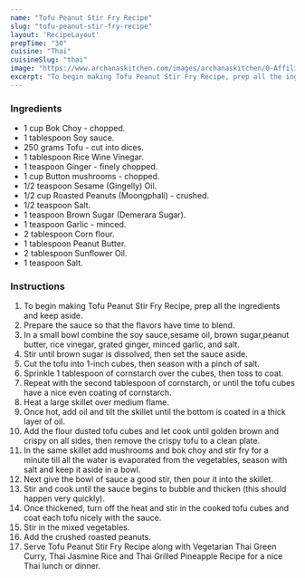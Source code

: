 ---
name: "Tofu Peanut Stir Fry Recipe"
slug: "tofu-peanut-stir-fry-recipe"
layout: 'RecipeLayout'
prepTime: "30"
cuisine: "Thai"
cuisineSlug: "thai"
image: "https://www.archanaskitchen.com/images/archanaskitchen/0-Affiliate-Articles/Tofu_Peanut_stir_Fry_Recipe-1_1600.jpg"
excerpt: "To begin making Tofu Peanut Stir Fry Recipe, prep all the ingredients and keep aside"
---

### Ingredients

- 1 cup Bok Choy - chopped.
- 1 tablespoon Soy sauce.
- 250 grams Tofu - cut into dices.
- 1 tablespoon Rice Wine Vinegar.
- 1 teaspoon Ginger - finely chopped.
- 1 cup Button mushrooms - chopped.
- 1/2 teaspoon Sesame (Gingelly) Oil.
- 1/2 cup Roasted Peanuts (Moongphali) - crushed.
- 1/2 teaspoon Salt.
- 1 teaspoon Brown Sugar (Demerara Sugar).
- 1 teaspoon Garlic - minced.
- 2 tablespoon Corn flour.
- 1 tablespoon Peanut Butter.
- 2 tablespoon Sunflower Oil.
- 1 teaspoon Salt.

### Instructions

1. To begin making Tofu Peanut Stir Fry Recipe, prep all the ingredients and keep aside.
1. Prepare the sauce so that the flavors have time to blend.
1. In a small bowl combine the soy sauce,sesame oil, brown sugar,peanut butter, rice vinegar, grated ginger, minced garlic, and salt.
1. Stir until brown sugar is dissolved, then set the sauce aside.
1. Cut the tofu into 1-inch cubes, then season with a pinch of salt.
1. Sprinkle 1 tablespoon of cornstarch over the cubes, then toss to coat.
1. Repeat with the second tablespoon of cornstarch, or until the tofu cubes have a nice even coating of cornstarch.
1. Heat a large skillet over medium flame.
1. Once hot, add oil and tilt the skillet until the bottom is coated in a thick layer of oil.
1. Add the flour dusted tofu cubes and let cook until golden brown  and crispy on all sides, then remove the crispy tofu to a clean plate.
1. In the same skillet add mushrooms and bok choy and stir fry for a minute till all the water is evaporated from the vegetables, season with salt and keep it aside in a bowl.
1. Next give the bowl of sauce a good stir, then pour it into the skillet.
1. Stir and cook until the sauce begins to bubble and thicken (this should happen very quickly).
1. Once thickened, turn off the heat and stir in the cooked tofu cubes and coat each tofu nicely with the sauce.
1. Stir in the mixed vegetables.
1. Add the crushed roasted peanuts.
1. Serve Tofu Peanut Stir Fry Recipe along with Vegetarian Thai Green Curry, Thai Jasmine Rice and Thai Grilled Pineapple Recipe for a nice Thai lunch or dinner.

